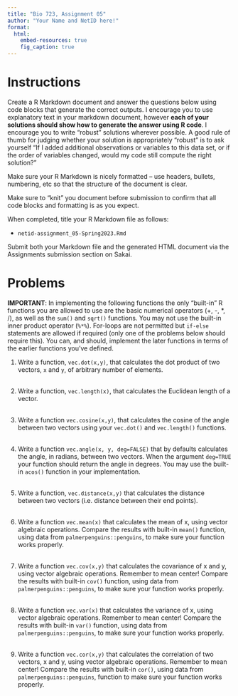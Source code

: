 ```yaml
---
title: "Bio 723, Assignment 05"
author: "Your Name and NetID here!"
format: 
  html:
    embed-resources: true
    fig_caption: true
---
```


# Instructions

Create a R Markdown document and answer the questions below using code blocks that generate the correct outputs. I encourage you to use explanatory text in your markdown document, however **each of your solutions should show how to generate the answer using R code**. I encourage you to write "robust" solutions wherever possible. A good rule of thumb for judging whether your solution is appropriately "robust" is to ask yourself "If I added additional observations or variables to this data set, or if the order of variables changed, would my code still compute the right solution?"

Make sure your R Markdown is nicely formatted -- use headers, bullets, numbering, etc so that the structure of the document is clear.

Make sure to "knit" you document before submission to confirm that all code blocks and formatting is as you expect.

When completed, title your R Markdown file as follows:

-   `netid-assignment_05-Spring2023.Rmd`

Submit both your Markdown file and the generated HTML document via the Assignments submission section on Sakai.

# Problems

**IMPORTANT**: In implementing the following functions the only "built-in" R functions you are allowed to use are the basic numerical operators (+, -, *, /), as well as the `sum()` and `sqrt()` functions. You may not use the built-in inner product operator (`%*%`).  For-loops are not permitted but `if-else` statements are allowed if required (only one of the problems below should require this). You can, and should, implement the later functions in terms of the earlier functions you've defined.


1. Write a function, `vec.dot(x,y)`, that calculates the dot product of two vectors, `x` and `y`, of arbitrary number of elements.  
\ 

1. Write a function, `vec.length(x)`, that calculates the Euclidean length of a vector.  
\ 

1. Write a function `vec.cosine(x,y)`, that calculates the cosine of the angle between two vectors using your `vec.dot()` and `vec.length()` functions.  
\ 

1. Write a function `vec.angle(x, y, deg=FALSE)` that by defaults calculates the angle, in radians, between two vectors. When the argument `deg=TRUE` your function should return the angle in degrees. You may use the built-in `acos()` function in your implementation.  
\ 

1. Write a function, `vec.distance(x,y)` that calculates the distance between two vectors (i.e. distance between their end points).  
\ 

1. Write a function `vec.mean(x)` that calculates the mean of x, using vector algebraic operations. Compare the results with built-in `mean()` function, using data from `palmerpenguins::penguins`, to make sure your function works properly.   
\ 

1. Write a function `vec.cov(x,y)` that calculates the covariance of x and y, using vector algebraic operations. Remember to mean center! Compare the results with built-in `cov()` function, using data from `palmerpenguins::penguins`, to make sure your function works properly.  
\ 

1. Write a function `vec.var(x)` that calculates the variance of x, using vector algebraic operations. Remember to mean center! Compare the results with built-in `var()` function, using data from `palmerpenguins::penguins`,  to make sure your function works properly.  
\ 

1. Write a function `vec.cor(x,y)` that calculates the correlation of two vectors, x and y, using vector algebraic operations. Remember to mean center! Compare the results with built-in `cor()`, using data from `palmerpenguins::penguins`, function to make sure your function works properly.
